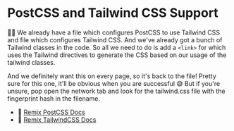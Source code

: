 # PostCSS and Tailwind CSS Support

👨‍💼 We already have a <InlineFile file="postcss.config.js" /> file which
configures PostCSS to use Tailwind CSS and <InlineFile file="tailwind.config.js" />
file which configures Tailwind CSS. And we've already got a bunch of Tailwind
classes in the code. So all we need to do is add a `<link>` for <InlineFile file="app/styles/tailwind.css" />
which uses the Tailwind directives to generate the CSS based on our usage of the
tailwind classes.

And we definitely want this on every page, so it's back to the <InlineFile file="app/root.tsx" />
file! Pretty sure for this one, it'll be obvious when you are successful 😅 But
if you're unsure, pop open the network tab and look for the tailwind.css file
with the fingerprint hash in the filename.

- 📜 [Remix PostCSS Docs](https://remix.run/docs/en/1.14.3/guides/styling#md-postcss)
- 📜 [Remix TailwindCSS Docs](https://remix.run/docs/en/1.14.3/guides/styling#md-tailwind-css)
